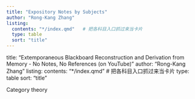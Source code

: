 ```yaml
---
title: "Expository Notes by Subjects"
author: "Rong-Kang Zhang"
listing:
  contents: "*/index.qmd"   # 把各科目入口抓过来当卡片
  type: table
  sort: "title"
---
```


title: "Extemporaneous Blackboard Reconstruction and Derivation from Memory - No Notes, No References (on YouTube)"
author: "Rong-Kang Zhang"
listing:
  contents: "*/index.qmd"   # 把各科目入口抓过来当卡片
  type: table
  sort: "title"



Category theory